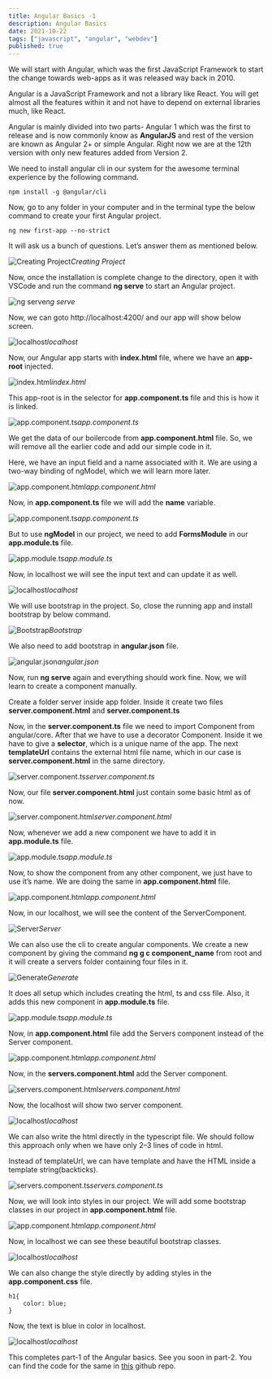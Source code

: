 ```yaml
---
title: Angular Basics -1
description: Angular Basics
date: 2021-10-22
tags: ["javascript", "angular", "webdev"]
published: true
---
```


We will start with Angular, which was the first JavaScript Framework to start the change towards web-apps as it was released way back in 2010.

Angular is a JavaScript Framework and not a library like React. You will get almost all the features within it and not have to depend on external libraries much, like React.

Angular is mainly divided into two parts- Angular 1 which was the first to release and is now commonly know as **AngularJS** and rest of the version are known as Angular 2+ or simple Angular. Right now we are at the 12th version with only new features added from Version 2.

We need to install angular cli in our system for the awesome terminal experience by the following command.

``` 
npm install -g @angular/cli 
```

Now, go to any folder in your computer and in the terminal type the below command to create your first Angular project.

``` 
ng new first-app --no-strict 
```


It will ask us a bunch of questions. Let’s answer them as mentioned below.

![Creating Project](https://res.cloudinary.com/dxkxvfo2o/image/upload/v1660585207/New-blogs/Yashvendra_1/2_jwttcd.png)_Creating Project_

Now, once the installation is complete change to the directory, open it with VSCode and run the command **ng serve** to start an Angular project.

![ng serve](https://res.cloudinary.com/dxkxvfo2o/image/upload/v1660585211/New-blogs/Yashvendra_1/3_alut4i.png)_ng serve_

Now, we can goto http://localhost:4200/ and our app will show below screen.

![localhost](https://res.cloudinary.com/dxkxvfo2o/image/upload/v1660585212/New-blogs/Yashvendra_1/4_wcugxb.png)_localhost_

Now, our Angular app starts with **index.html** file, where we have an **app-root** injected.

![index.html](https://res.cloudinary.com/dxkxvfo2o/image/upload/v1660585218/New-blogs/Yashvendra_1/5_jk9oem.png)_index.html_

This app-root is in the selector for **app.component.ts** file and this is how it is linked.

![app.component.ts](https://res.cloudinary.com/dxkxvfo2o/image/upload/v1660585221/New-blogs/Yashvendra_1/6_pegjqi.png)_app.component.ts_

We get the data of our boilercode from **app.component.html** file. So, we will remove all the earlier code and add our simple code in it.

Here, we have an input field and a name associated with it. We are using a two-way binding of ngModel, which we will learn more later.

![app.component.html](https://res.cloudinary.com/dxkxvfo2o/image/upload/v1660585223/New-blogs/Yashvendra_1/7_oinvqo.png)_app.component.html_

Now, in **app.component.ts** file we will add the **name** variable.

![app.component.ts](https://res.cloudinary.com/dxkxvfo2o/image/upload/v1660585226/New-blogs/Yashvendra_1/8_pmjfmd.png)_app.component.ts_

But to use **ngModel** in our project, we need to add **FormsModule** in our **app.module.ts** file.

![app.module.ts](https://res.cloudinary.com/dxkxvfo2o/image/upload/v1660585228/New-blogs/Yashvendra_1/9_yfuzrf.png)_app.module.ts_

Now, in localhost we will see the input text and can update it as well.

![localhost](https://res.cloudinary.com/dxkxvfo2o/image/upload/v1660585232/New-blogs/Yashvendra_1/10_a8oh2j.png)_localhost_

We will use bootstrap in the project. So, close the running app and install bootstrap by below command.

![Bootstrap](https://res.cloudinary.com/dxkxvfo2o/image/upload/v1660585237/New-blogs/Yashvendra_1/11_tnuc5v.png)_Bootstrap_

We also need to add bootstrap in **angular.json** file.

![angular.json](https://res.cloudinary.com/dxkxvfo2o/image/upload/v1660585240/New-blogs/Yashvendra_1/12_rvp8yt.png)_angular.json_

Now, run **ng serve** again and everything should work fine. Now, we will learn to create a component manually.

Create a folder server inside app folder. Inside it create two files **server.component.html** and **server.component.ts**

Now, in the **server.component.ts** file we need to import Component from angular/core. After that we have to use a decorator Component. Inside it we have to give a **selector**, which is a unique name of the app. The next **templateUrl** contains the external html file name, which in our case is **server.component.html** in the same directory.

![server.component.ts](https://res.cloudinary.com/dxkxvfo2o/image/upload/v1660585245/New-blogs/Yashvendra_1/13_dyzlzi.png)_server.component.ts_

Now, our file **server.component.html** just contain some basic html as of now.

![server.component.html](https://res.cloudinary.com/dxkxvfo2o/image/upload/v1660585253/New-blogs/Yashvendra_1/14_txbubu.png)_server.component.html_

Now, whenever we add a new component we have to add it in **app.module.ts** file.

![app.module.ts](https://res.cloudinary.com/dxkxvfo2o/image/upload/v1660585254/New-blogs/Yashvendra_1/15_watvgm.png)_app.module.ts_

Now, to show the component from any other component, we just have to use it’s name. We are doing the same in **app.component.html** file.

![app.component.html](https://res.cloudinary.com/dxkxvfo2o/image/upload/v1660585258/New-blogs/Yashvendra_1/16_gx6b0p.png)_app.component.html_

Now, in our localhost, we will see the content of the ServerComponent.

![Server](https://res.cloudinary.com/dxkxvfo2o/image/upload/v1660585259/New-blogs/Yashvendra_1/17_mwhnos.png)_Server_

We can also use the cli to create angular components. We create a new component by giving the command **ng g c component_name** from root and it will create a servers folder containing four files in it.

![Generate](https://res.cloudinary.com/dxkxvfo2o/image/upload/v1660585261/New-blogs/Yashvendra_1/18_nhlg3l.png)_Generate_

It does all setup which includes creating the html, ts and css file. Also, it adds this new component in **app.module.ts** file.

![app.module.ts](https://res.cloudinary.com/dxkxvfo2o/image/upload/v1660585262/New-blogs/Yashvendra_1/19_a1dcne.png)_app.module.ts_

Now, in **app.component.html** file add the Servers component instead of the Server component.

![app.component.html](https://res.cloudinary.com/dxkxvfo2o/image/upload/v1660585266/New-blogs/Yashvendra_1/20_subl1u.png)_app.component.html_

Now, in the **servers.component.html** add the Server component.

![servers.component.html](https://res.cloudinary.com/dxkxvfo2o/image/upload/v1660585267/New-blogs/Yashvendra_1/21_ltvefd.png)_servers.component.html_

Now, the localhost will show two server component.

![localhost](https://res.cloudinary.com/dxkxvfo2o/image/upload/v1660585269/New-blogs/Yashvendra_1/22_fx1uvz.png)_localhost_

We can also write the html directly in the typescript file. We should follow this approach only when we have only 2–3 lines of code in html.

Instead of templateUrl, we can have template and have the HTML inside a template string(backticks).

![servers.component.ts](https://res.cloudinary.com/dxkxvfo2o/image/upload/v1660585270/New-blogs/Yashvendra_1/23_ugfkjb.png)_servers.component.ts_

Now, we will look into styles in our project. We will add some bootstrap classes in our project in **app.component.html** file.

![app.component.html](https://res.cloudinary.com/dxkxvfo2o/image/upload/v1660585271/New-blogs/Yashvendra_1/24_jkynuq.png)_app.component.html_

Now, in localhost we can see these beautiful bootstrap classes.

![localhost](https://res.cloudinary.com/dxkxvfo2o/image/upload/v1660585274/New-blogs/Yashvendra_1/25_hxcauw.png)_localhost_

We can also change the style directly by adding styles in the **app.component.css** file.

```
h1{
    color: blue;
}
```

Now, the text is blue in color in localhost.

![localhost](https://res.cloudinary.com/dxkxvfo2o/image/upload/v1660585276/New-blogs/Yashvendra_1/26_ruvw2n.png)_localhost_

This completes part-1 of the Angular basics. See you soon in part-2. You can find the code for the same in [this](https://github.com/nabendu82/Angular-basics) github repo.

